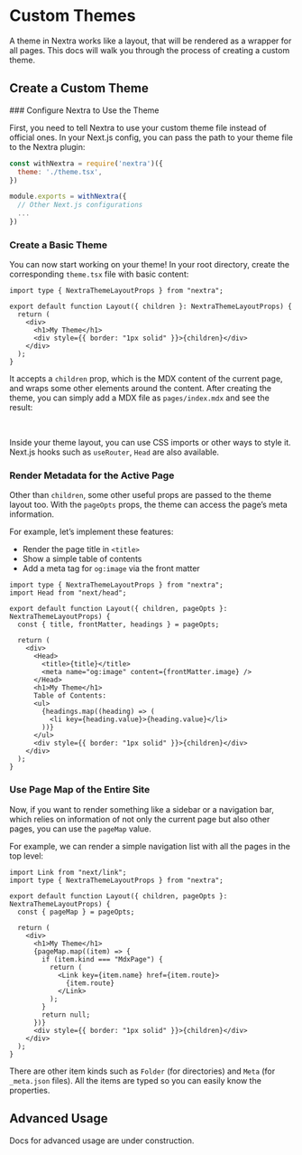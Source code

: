 
# Custom Themes


A theme in Nextra works like a layout, that will be rendered as a wrapper for all pages.
This docs will walk you through the process of creating a custom theme.

## Create a Custom Theme

<div className="steps-container">
### Configure Nextra to Use the Theme

First, you need to tell Nextra to use your custom theme file instead of official ones.
In your Next.js config, you can pass the path to your theme file to the Nextra plugin:

```js {2} filename="next.config.js"
const withNextra = require('nextra')({
  theme: './theme.tsx',
})

module.exports = withNextra({
  // Other Next.js configurations
  ...
})
```

### Create a Basic Theme

You can now start working on your theme! In your root directory, create the corresponding `theme.tsx` file with basic content:

```tsx filename="theme.tsx" /children/
import type { NextraThemeLayoutProps } from "nextra";

export default function Layout({ children }: NextraThemeLayoutProps) {
  return (
    <div>
      <h1>My Theme</h1>
      <div style={{ border: "1px solid" }}>{children}</div>
    </div>
  );
}
```

It accepts a `children` prop, which is the MDX content of the current page, and wraps some other elements around the content.
After creating the theme, you can simply add a MDX file as `pages/index.mdx` and see the result:


<Screenshot src={customThemeImage} alt="Custom theme" />

<br />

Inside your theme layout, you can use CSS imports or other ways to style it. Next.js hooks such as `useRouter`, `Head` are also available.

### Render Metadata for the Active Page

Other than `children`, some other useful props are passed to the theme layout too. With the `pageOpts` props, the theme can access the page’s meta information.

For example, let’s implement these features:

- Render the page title in `<title>`
- Show a simple table of contents
- Add a meta tag for `og:image` via the front matter

```tsx filename="theme.tsx" /pageOpts/
import type { NextraThemeLayoutProps } from "nextra";
import Head from "next/head";

export default function Layout({ children, pageOpts }: NextraThemeLayoutProps) {
  const { title, frontMatter, headings } = pageOpts;

  return (
    <div>
      <Head>
        <title>{title}</title>
        <meta name="og:image" content={frontMatter.image} />
      </Head>
      <h1>My Theme</h1>
      Table of Contents:
      <ul>
        {headings.map((heading) => (
          <li key={heading.value}>{heading.value}</li>
        ))}
      </ul>
      <div style={{ border: "1px solid" }}>{children}</div>
    </div>
  );
}
```

### Use Page Map of the Entire Site

Now, if you want to render something like a sidebar or a navigation bar, which relies on information of not only the current page but also other pages, you can use the `pageMap` value.

For example, we can render a simple navigation list with all the pages in the top level:

```tsx filename="theme.tsx" /pageMap/
import Link from "next/link";
import type { NextraThemeLayoutProps } from "nextra";

export default function Layout({ children, pageOpts }: NextraThemeLayoutProps) {
  const { pageMap } = pageOpts;

  return (
    <div>
      <h1>My Theme</h1>
      {pageMap.map((item) => {
        if (item.kind === "MdxPage") {
          return (
            <Link key={item.name} href={item.route}>
              {item.route}
            </Link>
          );
        }
        return null;
      })}
      <div style={{ border: "1px solid" }}>{children}</div>
    </div>
  );
}
```

There are other item kinds such as `Folder` (for directories) and `Meta` (for `_meta.json` files). All the items are typed so you can easily know the properties.

</div>

## Advanced Usage

<Callout type="warning">
  Docs for advanced usage are under construction.
</Callout>
